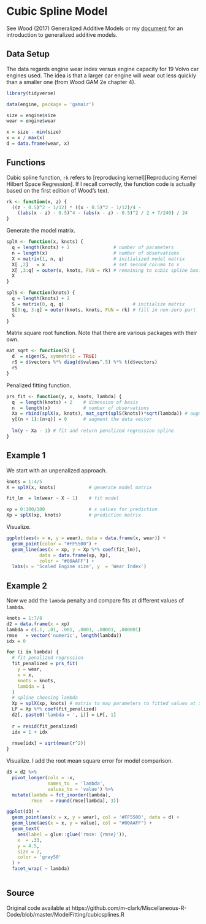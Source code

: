 # Cubic Spline Model


See Wood (2017) Generalized Additive Models or my [document](https://m-clark.github.io/generalized-additive-models/) for an introduction to generalized additive models.  


## Data Setup

The data regards engine wear index versus engine capacity for 19 Volvo car engines used.  The idea is that a larger car engine will wear out less quickly than a smaller one (from Wood GAM 2e chapter 4). 

```r
library(tidyverse)

data(engine, package = 'gamair')

size = engine$size
wear = engine$wear

x = size - min(size)
x = x / max(x)
d = data.frame(wear, x)
```

## Functions

Cubic spline function, `rk` refers to [reproducing kernel][Reproducing Kernel Hilbert Space Regression]. If I recall correctly, the function code is actually based on the first edition of Wood's text.

```r
rk <- function(x, z) {
  ((z - 0.5)^2 - 1/12) * ((x - 0.5)^2 - 1/12)/4 -
    ((abs(x - z) - 0.5)^4 - (abs(x - z) - 0.5)^2 / 2 + 7/240) / 24
}
```

Generate the model matrix.

```r
splX <- function(x, knots) {
  q = length(knots) + 2                # number of parameters
  n = length(x)                        # number of observations
  X = matrix(1, n, q)                  # initialized model matrix
  X[ ,2]   = x                         # set second column to x
  X[ ,3:q] = outer(x, knots, FUN = rk) # remaining to cubic spline basis
  X
}

splS <- function(knots) {
  q = length(knots) + 2
  S = matrix(0, q, q)                         # initialize matrix
  S[3:q, 3:q] = outer(knots, knots, FUN = rk) # fill in non-zero part
  S
}
```



Matrix square root function. Note that there are various packages with their own.

```r
mat_sqrt <- function(S) {
  d  = eigen(S, symmetric = TRUE)
  rS = d$vectors %*% diag(d$values^.5) %*% t(d$vectors)
  rS
}
```

Penalized fitting function.

```r
prs_fit <- function(y, x, knots, lambda) {
  q  = length(knots) + 2    # dimension of basis
  n  = length(x)            # number of observations
  Xa = rbind(splX(x, knots), mat_sqrt(splS(knots))*sqrt(lambda)) # augmented model matrix
  y[(n + 1):(n+q)] = 0      # augment the data vector
  
  lm(y ~ Xa - 1) # fit and return penalized regression spline
}
```


## Example 1


We start with an unpenalized approach.

```r
knots = 1:4/5
X = splX(x, knots)            # generate model matrix

fit_lm  = lm(wear ~ X - 1)    # fit model

xp = 0:100/100                # x values for prediction
Xp = splX(xp, knots)          # prediction matrix
```

Visualize.

```r
ggplot(aes(x = x, y = wear), data = data.frame(x, wear)) +
  geom_point(color = "#FF5500") +
  geom_line(aes(x = xp, y = Xp %*% coef(fit_lm)),
            data = data.frame(xp, Xp),
            color = "#00AAFF") +
  labs(x = 'Scaled Engine size', y  = 'Wear Index')
```




## Example 2

Now we add the `lambda` penalty and compare fits at different values of `lambda`.

```r
knots = 1:7/8
d2 = data.frame(x = xp)
lambda = c(.1, .01, .001, .0001, .00001, .000001)
rmse   = vector('numeric', length(lambda))
idx = 0

for (i in lambda) {
  # fit penalized regression
  fit_penalized = prs_fit(
    y = wear,
    x = x,
    knots = knots,
    lambda = i
  ) 
  # spline choosing lambda
  Xp = splX(xp, knots) # matrix to map parameters to fitted values at xp
  LP = Xp %*% coef(fit_penalized)
  d2[, paste0('lambda = ', i)] = LP[, 1]
  
  r = resid(fit_penalized)
  idx = 1 + idx
  
  rmse[idx] = sqrt(mean(r^2))
}
```



Visualize. I add the root mean square error for model comparison.

```r
d3 = d2 %>%
  pivot_longer(cols = -x,
               names_to  = 'lambda',
               values_to = 'value') %>% 
  mutate(lambda = fct_inorder(lambda),
         rmse   = round(rmse[lambda], 3))
```


```r
ggplot(d3) +
  geom_point(aes(x = x, y = wear), col = '#FF5500', data = d) +
  geom_line(aes(x = x, y = value), col = "#00AAFF") +
  geom_text(
    aes(label = glue::glue('rmse: {rmse}')),
    x  = .33,
    y = 4.5,
    size = 2,
    color = 'gray50'
  ) +
  facet_wrap( ~ lambda)
```


```r
```



## Source

Original code available at https://github.com/m-clark/Miscellaneous-R-Code/blob/master/ModelFitting/cubicsplines.R

